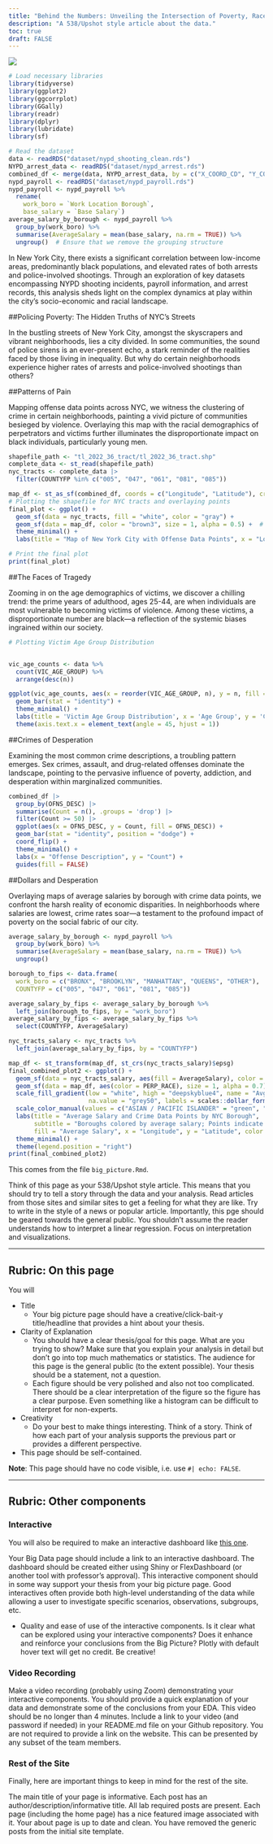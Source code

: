 ```yaml
---
title: "Behind the Numbers: Unveiling the Intersection of Poverty, Race, and Policing in NYC"
description: "A 538/Upshot style article about the data."
toc: true
draft: FALSE
---
```


![](images/nyc.jpeg)
```r
# Load necessary libraries
library(tidyverse)
library(ggplot2)
library(ggcorrplot) 
library(GGally) 
library(readr)
library(dplyr)
library(lubridate)
library(sf)

# Read the dataset
data <- readRDS("dataset/nypd_shooting_clean.rds")
NYPD_arrest_data <- readRDS("dataset/nypd_arrest.rds")
combined_df <- merge(data, NYPD_arrest_data, by = c("X_COORD_CD", "Y_COORD_CD","Latitude","Longitude","PERP_SEX","JURISDICTION_CODE","PERP_RACE"))
nypd_payroll <- readRDS("dataset/nypd_payroll.rds")
nypd_payroll <- nypd_payroll %>%
  rename(
    work_boro = `Work Location Borough`,
    base_salary = `Base Salary`)
average_salary_by_borough <- nypd_payroll %>%
  group_by(work_boro) %>%
  summarise(AverageSalary = mean(base_salary, na.rm = TRUE)) %>%
  ungroup()  # Ensure that we remove the grouping structure

```


In New York City, there exists a significant correlation between low-income areas, predominantly black populations, and elevated rates of both arrests and police-involved shootings. Through an exploration of key datasets encompassing NYPD shooting incidents, payroll information, and arrest records, this analysis sheds light on the complex dynamics at play within the city's socio-economic and racial landscape.

##Policing Poverty: The Hidden Truths of NYC's Streets

In the bustling streets of New York City, amongst the skyscrapers and vibrant neighborhoods, lies a city divided. In some communities, the sound of police sirens is an ever-present echo, a stark reminder of the realities faced by those living in inequality. But why do certain neighborhoods experience higher rates of arrests and police-involved shootings than others?


##Patterns of Pain

Mapping offense data points across NYC, we witness the clustering of crime in certain neighborhoods, painting a vivid picture of communities besieged by violence. Overlaying this map with the racial demographics of perpetrators and victims further illuminates the disproportionate impact on black individuals, particularly young men.

```r
shapefile_path <- "tl_2022_36_tract/tl_2022_36_tract.shp"
complete_data <- st_read(shapefile_path)
nyc_tracts <- complete_data |> 
  filter(COUNTYFP %in% c("005", "047", "061", "081", "085"))

map_df <- st_as_sf(combined_df, coords = c("Longitude", "Latitude"), crs = 4326, agr = "constant")
# Plotting the shapefile for NYC tracts and overlaying points
final_plot <- ggplot() +
  geom_sf(data = nyc_tracts, fill = "white", color = "gray") +
  geom_sf(data = map_df, color = "brown3", size = 1, alpha = 0.5) +  # Adds the points
  theme_minimal() +
  labs(title = "Map of New York City with Offense Data Points", x = "Longitude", y = "Latitude")

# Print the final plot
print(final_plot)
```



##The Faces of Tragedy

Zooming in on the age demographics of victims, we discover a chilling trend: the prime years of adulthood, ages 25-44, are when individuals are most vulnerable to becoming victims of violence. Among these victims, a disproportionate number are black—a reflection of the systemic biases ingrained within our society.

```r
# Plotting Victim Age Group Distribution


vic_age_counts <- data %>%
  count(VIC_AGE_GROUP) %>%
  arrange(desc(n))

ggplot(vic_age_counts, aes(x = reorder(VIC_AGE_GROUP, n), y = n, fill = VIC_AGE_GROUP)) +
  geom_bar(stat = "identity") +
  theme_minimal() +
  labs(title = 'Victim Age Group Distribution', x = 'Age Group', y = 'Count') +
  theme(axis.text.x = element_text(angle = 45, hjust = 1))
```


##Crimes of Desperation

Examining the most common crime descriptions, a troubling pattern emerges. Sex crimes, assault, and drug-related offenses dominate the landscape, pointing to the pervasive influence of poverty, addiction, and desperation within marginalized communities.

```r
combined_df |>
  group_by(OFNS_DESC) |>
  summarise(Count = n(), .groups = 'drop') |>
  filter(Count >= 50) |>
  ggplot(aes(x = OFNS_DESC, y = Count, fill = OFNS_DESC)) +
  geom_bar(stat = "identity", position = "dodge") +
  coord_flip() +
  theme_minimal() +
  labs(x = "Offense Description", y = "Count") +
  guides(fill = FALSE)
```


##Dollars and Desperation

Overlaying maps of average salaries by borough with crime data points, we confront the harsh reality of economic disparities. In neighborhoods where salaries are lowest, crime rates soar—a testament to the profound impact of poverty on the social fabric of our city.

```r
average_salary_by_borough <- nypd_payroll %>%
  group_by(work_boro) %>%
  summarise(AverageSalary = mean(base_salary, na.rm = TRUE)) %>%
  ungroup()

borough_to_fips <- data.frame(
  work_boro = c("BRONX", "BROOKLYN", "MANHATTAN", "QUEENS", "OTHER"),  # Note: Ensure the names match the data
  COUNTYFP = c("005", "047", "061", "081", "085"))

average_salary_by_fips <- average_salary_by_borough %>%
  left_join(borough_to_fips, by = "work_boro")
average_salary_by_fips <- average_salary_by_fips %>%
  select(COUNTYFP, AverageSalary)

nyc_tracts_salary <- nyc_tracts %>%
  left_join(average_salary_by_fips, by = "COUNTYFP")

map_df <- st_transform(map_df, st_crs(nyc_tracts_salary)$epsg)
final_combined_plot2 <- ggplot() +
  geom_sf(data = nyc_tracts_salary, aes(fill = AverageSalary), color = "gray", size = 0.5) +
  geom_sf(data = map_df, aes(color = PERP_RACE), size = 1, alpha = 0.7) +
  scale_fill_gradient(low = "white", high = "deepskyblue4", name = "Avg Salary",
                      na.value = "grey50", labels = scales::dollar_format()) +
  scale_color_manual(values = c("ASIAN / PACIFIC ISLANDER" = "green", "BLACK" = "brown3", "WHITE HISPANIC" = "yellow", "WHITE" = "deeppink", "UNKNOWN" = "darkgray", "BLACK HISPANIC" = "darkblue"), name = "Perpetrator's Race") +
  labs(title = "Average Salary and Crime Data Points by NYC Borough",
       subtitle = "Boroughs colored by average salary; Points indicate crime locations",
       fill = "Average Salary", x = "Longitude", y = "Latitude", color = "Perpetrator's Race") +
  theme_minimal() +
  theme(legend.position = "right")
print(final_combined_plot2)
```




This comes from the file `big_picture.Rmd`.

Think of this page as your 538/Upshot style article. This means that you should try to tell a story through the data and your analysis. Read articles from those sites and similar sites to get a feeling for what they are like. Try to write in the style of a news or popular article. Importantly, this pge should be geared towards the general public. You shouldn't assume the reader understands how to interpret a linear regression. Focus on interpretation and visualizations.

---

## Rubric: On this page

You will

* Title
  * Your big picture page should have a creative/click-bait-y title/headline that provides a hint about your thesis.
* Clarity of Explanation
  * You should have a clear thesis/goal for this page. What are you trying to show? Make sure that you explain your analysis in detail but don't go into top much mathematics or statistics. The audience for this page is the general public (to the extent possible). Your thesis should be a statement, not a question.
  * Each figure should be very polished and also not too complicated. There should be a clear interpretation of the figure so the figure has a clear purpose. Even something like a histogram can be difficult to interpret for non-experts.
* Creativity
  * Do your best to make things interesting. Think of a story. Think of how each part of your analysis supports the previous part or provides a different perspective.
* This page should be self-contained.
  
**Note**: This page should have no code visible, i.e. use `#| echo: FALSE`.  

---

## Rubric: Other components

### Interactive

You will also be required to make an interactive dashboard like [this one](/flex/flex.html).

Your Big Data page should include a link to an interactive dashboard. The dashboard should be created either using Shiny or FlexDashboard (or another tool with professor's approval). This interactive component should in some way support your thesis from your big picture page. Good interactives often provide both high-level understanding of the data while allowing a user to investigate specific scenarios, observations, subgroups, etc.

* Quality and ease of use of the interactive components.
Is it clear what can be explored using your interactive components?
Does it enhance and reinforce your conclusions from the Big Picture?
Plotly with default hover text will get no credit. Be creative!


### Video Recording

Make a video recording (probably using Zoom) demonstrating your interactive components.
You should provide a quick explanation of your data and demonstrate some of the conclusions from your EDA.
This video should be no longer than 4 minutes.
Include a link to your video (and password if needed) in your README.md file on your Github repository. You are not required to provide a link on the website.
This can be presented by any subset of the team members.


### Rest of the Site

Finally, here are important things to keep in mind for the rest of the site. 

The main title of your page is informative.
Each post has an author/description/informative title.
All lab required posts are present.
Each page (including the home page) has a nice featured image associated with it.
Your about page is up to date and clean.
You have removed the generic posts from the initial site template.
